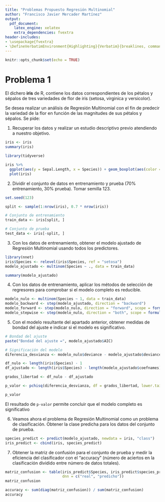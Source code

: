 ```yaml
---
title: "Problemas Propuesto Regresión Multinomial"
author: "Francisco Javier Mercader Martínez"
output: 
  pdf_document:
    latex_engine: xelatex
    extra_dependencies: fvextra
header-includes:
- \usepackage{fvextra}
- \DefineVerbatimEnvironment{Highlighting}{Verbatim}{breaklines, commandchars=\\\{\}}
---
```


```r
knitr::opts_chunk$set(echo = TRUE)
```

# Problema 1

El dichero **iris** de R, contiene los datos correspondientes de los pétalos y sépalos de tres variedades de flor de iris (setosa, virginica y versicolor).

Se desea realizar un análisis de Regresión Multinomial con el fin de predecir la variedad de la flor en función de las magnitudes de sus pétalos y sépalos. Se pide:

1)  Recuperar los datos y realizar un estudio descriptivo previo atendiendo a nuestro objetivo.

```r

iris <- iris
summary(iris)

library(tidyverse)

iris %>%
  ggplot(aes(y = Sepal.Length, x = Species)) + geom_boxplot(aes(color = Species)) +
  plot(iris)
```

2)  Dividir el conjunto de datos en entrenamiento y prueba (70% entrenamiento, 30% prueba). Tomar semilla 123.

```r
set.seed(123)

split <- sample(1:nrow(iris), 0.7 * nrow(iris))

# Conjunto de entrenamiento
train_data <- iris[split, ]

# Conjunto de prueba
test_data <- iris[-split, ]
```

3)  Con los datos de entrenamiento, obtener el modelo ajustado de Regresión Multinomial usando todos los predictores.

```r
library(nnet)
iris$Species <- relevel(iris$Species, ref = "setosa")
modelo_ajustado <- multinom(Species ~ ., data = train_data)

summary(modelo_ajustado)
```

4)  Con los datos de entrenamiento, aplicar los métodos de selección de regresores para comprobar si el modelo completo es reducible.

```r
modelo_nulo <- multinom(Species ~ 1, data = train_data)
modelo_backward <- step(modelo_ajustado, direction = "backward")
modelo_forward <- step(modelo_nulo, direction = "forward", scope = formula(modelo_ajustado))
modelo_stepwise <- step(modelo_nulo, direction = "both", scope = formula(modelo_ajustado))
```

5)  Con el modelo resultante del apartado anterior, obtener medidas de bondad del ajuste e indicar si el modelo es significativo.

```r
# Bondad del ajuste
paste("Bondad del ajuste =", modelo_ajustado$AIC)

# Significación del modelo
diferencia_desvianza <- modelo_nulo$deviance - modelo_ajustado$deviance

df_nulo <- length(iris$Species) - 1
df_ajustado <- length(iris$Species) - length(modelo_ajustado$coefnames) - 1

grados_libertad <- df_nulo - df_ajustado

p_valor <- pchisq(diferencia_desvianza, df = grados_libertad, lower.tail = FALSE)

p_valor
```
El resultado de `p-valor` permite concluir que el modelo completo es significativo

6)  Veamos ahora el problema de Regresión Multinomial como un problema de clasificación. Obtener la clase predicha para los datos del conjunto de prueba.

```r
species_predict <- predict(modelo_ajustado, newdata = iris, "class")
iris_predict <- cbind(iris, species_predict)
```

7)  Obtener la matriz de confusión para el conjunto de prueba y medir la eficiencia del clasificador con el "accuracy" (número de aciertos en la clasificación dividido entre número de datos totales).

```r
matriz_confusion <- table(iris_predict$Species, iris_predict$species_predict,
                          dnn = c("real", "predicho"))
matriz_confusion

accuracy <- sum(diag(matriz_confusion)) / sum(matriz_confusion)
accuracy
```

